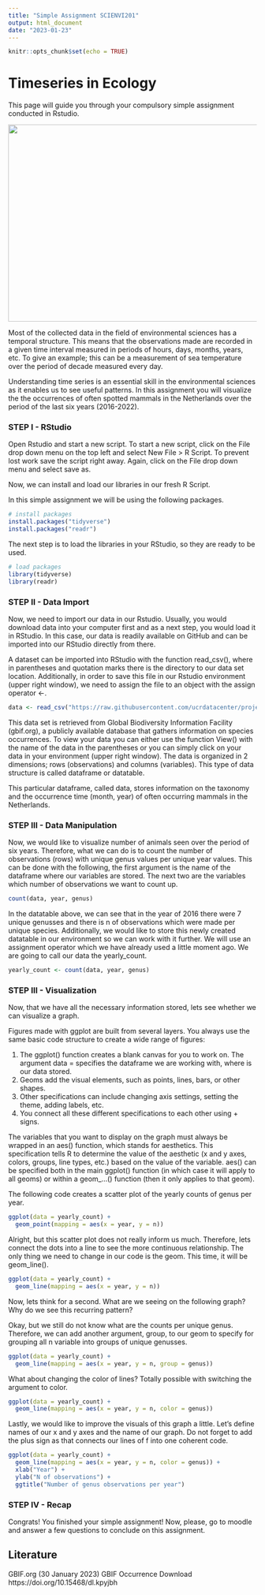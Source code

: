 ```yaml
---
title: "Simple Assignment SCIENVI201"
output: html_document
date: "2023-01-23"
---
```


```r
knitr::opts_chunk$set(echo = TRUE)
```

# **Timeseries in Ecology** {.unlisted .unnumbered}

This page will guide you through your compulsory simple assignment conducted in Rstudio. 

<img src="https://live.staticflickr.com/595/20502224273_4a79e61100_b.jpg" width="900" height="400" />

Most of the collected data in the field of environmental sciences has a temporal structure. This means that the observations made are recorded in a given time interval measured in periods of hours, days, months, years, etc. To give an example; this can be a measurement of sea temperature over the period of decade measured every day. 

Understanding time series is an essential skill in the environmental sciences as it enables us to see useful patterns. In this assignment you will visualize the the occurrences of often spotted mammals in the Netherlands over the period of the last six years (2016-2022).

### STEP I - RStudio

Open Rstudio and start a new script. To start a new script, click on the File drop down menu on the top left and select New File > R Script. To prevent lost work save the script right away. Again, click on the File drop down menu and select save as.

Now, we can install and load our libraries in our fresh R Script.

In this simple assignment we will be using the following packages. 

```r

# install packages
install.packages("tidyverse")
install.packages("readr")

```

The next step is to load the libraries in your RStudio, so they are ready to be used. 

```r

# load packages
library(tidyverse)
library(readr)

```

### STEP II - Data Import

Now, we need to import our data in our Rstudio. Usually, you would download data into your computer first and as a next step, you would load it in RStudio. In this case, our data is readily available on GitHub and can be imported into our RStudio directly from there.

A dataset can be imported into RStudio with the function read_csv(), where in parentheses and quotation marks there is the directory to our data set location. Additionally, in order to save this file in our Rstudio environment (upper right window), we need to assign the file to an object with the assign operator <-.


```r

data <- read_csv("https://raw.githubusercontent.com/ucrdatacenter/projects/main/SCIENVI201/2023h1/ass1/Taxonomy.csv")

```

This data set is retrieved from Global Biodiversity Information Facility (gbif.org), a publicly available database that gathers information on species occurrences. To view your data you can either use the function View() with the name of the data in the parentheses or you can simply click on your data in your environment (upper right window). The data is organized in 2 dimensions; rows (observations) and columns (variables). This type of data structure is called dataframe or datatable. 

This particular dataframe, called data, stores information on the taxonomy and the occurrence time (month, year) of often occurring mammals in the Netherlands.


### STEP III - Data Manipulation

Now, we would like to visualize number of animals seen over the period of six years. Therefore, what we can do is to count the number of observations (rows) with unique genus values per unique year values. This can be done with the following, the first argument is the name of the dataframe where our variables are stored. The next two are the variables which number of observations we want to count up.

```r

count(data, year, genus)

```

In the datatable above, we can see that in the year of 2016 there were 7 unique genusses and there is n of observations which were made per unique species. Additionally, we would like to store this newly created datatable in our environment so we can work with it further. We will use an assignment operator which we have already used a little moment ago. We are going to call our data the yearly_count.

```r

yearly_count <- count(data, year, genus)

```

### STEP III - Visualization

Now, that we have all the necessary information stored, lets see whether we can visualize a graph. 

Figures made with ggplot are built from several layers. You always use the same basic code structure to create a wide range of figures: \

1. The ggplot() function creates a blank canvas for you to work on. The argument data = specifies the dataframe we are working with, where is our data stored.
2. Geoms add the visual elements, such as points, lines, bars, or other shapes. \
3. Other specifications can include changing axis settings, setting the theme, adding labels, etc. \
4. You connect all these different specifications to each other using + signs. \

The variables that you want to display on the graph must always be wrapped in an aes() function, which stands for aesthetics. This specification tells R to determine the value of the aesthetic (x and y axes, colors, groups, line types, etc.) based on the value of the variable. aes() can be specified both in the main ggplot() function (in which case it will apply to all geoms) or within a geom_...() function (then it only applies to that geom).

The following code creates a scatter plot of the yearly counts of genus per year. 

```r
ggplot(data = yearly_count) +
  geom_point(mapping = aes(x = year, y = n))

```

Alright, but this scatter plot does not really inform us much. Therefore, lets connect the dots into a line to see the more continuous relationship. The only thing we need to change in our code is the geom. This time, it will be geom_line(). 

```r

ggplot(data = yearly_count) +
  geom_line(mapping = aes(x = year, y = n))

```

Now, lets think for a second. What are we seeing on the following graph? Why do we see this recurring pattern?

Okay, but we still do not know what are the counts per unique genus. Therefore, we can add another argument, group, to our geom to specify for grouping all n variable into groups of unique genusses. 

```r

ggplot(data = yearly_count) +
  geom_line(mapping = aes(x = year, y = n, group = genus))

```

What about changing the color of lines? Totally possible with switching the argument to color. 

```r

ggplot(data = yearly_count) +
  geom_line(mapping = aes(x = year, y = n, color = genus))

```

Lastly, we would like to improve the visuals of this graph a little. Let's define names of our x and y axes and the name of our graph. Do not forget to add the plus sign as that connects our lines of f into one coherent code.

```r

ggplot(data = yearly_count) +
  geom_line(mapping = aes(x = year, y = n, color = genus)) +
  xlab("Year") +
  ylab("N of observations") +
  ggtitle("Number of genus observations per year")

```




### STEP IV - Recap

Congrats! You finished your simple assignment! Now, please, go to moodle and answer a few questions to conclude on this assignment. 

## Literature

GBIF.org (30 January 2023) GBIF Occurrence Download  https://doi.org/10.15468/dl.kpyjbh
